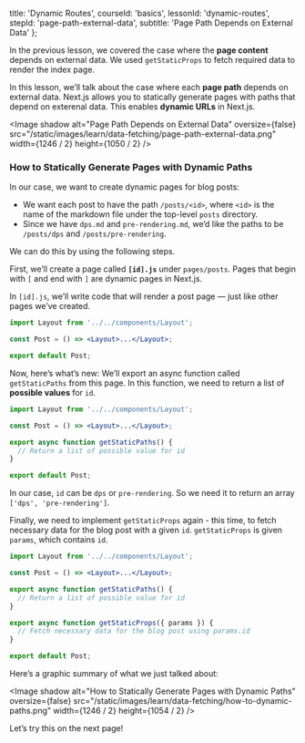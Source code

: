 
  title: 'Dynamic Routes',
  courseId: 'basics',
  lessonId: 'dynamic-routes',
  stepId: 'page-path-external-data',
  subtitle: 'Page Path Depends on External Data'
};

In the previous lesson, we covered the case where the **page content** depends on external data. We used `getStaticProps` to fetch required data to render the index page.

In this lesson, we’ll talk about the case where each **page path** depends on external data. Next.js allows you to statically generate pages with paths that depend on exterenal data. This enables **dynamic URLs** in Next.js.

<Image
  shadow
  alt="Page Path Depends on External Data"
  oversize={false}
  src="/static/images/learn/data-fetching/page-path-external-data.png"
  width={1246 / 2}
  height={1050 / 2}
/>

### How to Statically Generate Pages with Dynamic Paths

In our case, we want to create dynamic pages for blog posts:

- We want each post to have the path `/posts/<id>`, where `<id>` is the name of the markdown file under the top-level `posts` directory.
- Since we have `dps.md` and `pre-rendering.md`, we’d like the paths to be `/posts/dps` and `/posts/pre-rendering`.

We can do this by using the following steps.

First, we’ll create a page called **`[id].js`** under `pages/posts`. Pages that begin with `[` and end with `]` are dynamic pages in Next.js.

In `[id].js`, we’ll write code that will render a post page — just like other pages we’ve created.

```jsx
import Layout from '../../components/Layout';

const Post = () => <Layout>...</Layout>;

export default Post;
```

Now, here’s what’s new: We’ll export an async function called `getStaticPaths` from this page. In this function, we need to return a list of **possible values** for `id`.

```jsx
import Layout from '../../components/Layout';

const Post = () => <Layout>...</Layout>;

export async function getStaticPaths() {
  // Return a list of possible value for id
}

export default Post;
```

In our case, `id` can be `dps` or `pre-rendering`. So we need it to return an array `['dps', 'pre-rendering']`.

Finally, we need to implement `getStaticProps` again - this time, to fetch necessary data for the blog post with a given `id`. `getStaticProps` is given `params`, which contains `id`.

```jsx
import Layout from '../../components/Layout';

const Post = () => <Layout>...</Layout>;

export async function getStaticPaths() {
  // Return a list of possible value for id
}

export async function getStaticProps({ params }) {
  // Fetch necessary data for the blog post using params.id
}

export default Post;
```

Here’s a graphic summary of what we just talked about:

<Image
  shadow
  alt="How to Statically Generate Pages with Dynamic Paths"
  oversize={false}
  src="/static/images/learn/data-fetching/how-to-dynamic-paths.png"
  width={1246 / 2}
  height={1054 / 2}
/>

Let’s try this on the next page!

